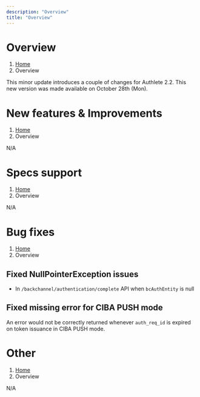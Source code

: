 ```yaml
---
description: "Overview"
title: "Overview"
---
```




# Overview
1. [Home](https://www.authlete.com/)
3. Overview

This minor update introduces a couple of changes for Authlete 2.2.
This new version was made available on October 28th (Mon).

# New features & Improvements
1. [Home](https://www.authlete.com/)
3. Overview

N/A

# Specs support
1. [Home](https://www.authlete.com/)
3. Overview

N/A

# Bug fixes
1. [Home](https://www.authlete.com/)
3. Overview

## Fixed NullPointerException issues

- In `/backchannel/authentication/complete` API when `bcAuthEntity` is null

## Fixed missing error for CIBA PUSH mode

An error would not be correctly returned whenever `auth_req_id` is expired on token issuance in CIBA PUSH mode.

# Other
1. [Home](https://www.authlete.com/)
3. Overview

N/A
